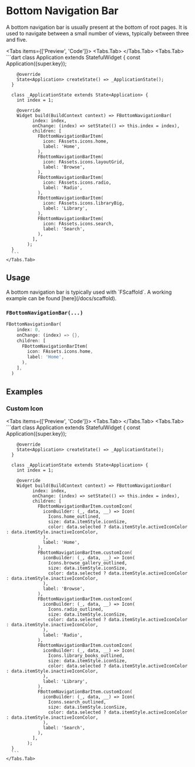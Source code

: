 
# Bottom Navigation Bar
A bottom navigation bar is usually present at the bottom of root pages.
It is used to navigate between a small number of views, typically between three and five.

<LinkBadgeGroup>
    <LinkBadge label="API Reference" href="https://pub.dev/documentation/forui/latest/forui.widgets.bottom_navigation_bar/forui.widgets.bottom_navigation_bar-library.html"/>
</LinkBadgeGroup>

<Tabs items={['Preview', 'Code']}>
    <Tabs.Tab>
        <Widget name='bottom-navigation-bar' query={{}}/>
    </Tabs.Tab>
    <Tabs.Tab>
      ```dart
      class Application extends StatefulWidget {
        const Application({super.key});

        @override
        State<Application> createState() => _ApplicationState();
      }

      class _ApplicationState extends State<Application> {
        int index = 1;

        @override
        Widget build(BuildContext context) => FBottomNavigationBar(
              index: index,
              onChange: (index) => setState(() => this.index = index),
              children: [
                FBottomNavigationBarItem(
                  icon: FAssets.icons.home,
                  label: 'Home',
                ),
                FBottomNavigationBarItem(
                  icon: FAssets.icons.layoutGrid,
                  label: 'Browse',
                ),
                FBottomNavigationBarItem(
                  icon: FAssets.icons.radio,
                  label: 'Radio',
                ),
                FBottomNavigationBarItem(
                  icon: FAssets.icons.libraryBig,
                  label: 'Library',
                ),
                FBottomNavigationBarItem(
                  icon: FAssets.icons.search,
                  label: 'Search',
                ),
              ],
            );
      }
      ```
    </Tabs.Tab>
</Tabs>

## Usage

<Callout type="info">
    A bottom navigation bar is typically used with `FScaffold`. A working example can be found [here](/docs/scaffold).
</Callout>

### `FBottomNavigationBar(...)`

```dart
FBottomNavigationBar(
    index: 0,
    onChange: (index) => {},
    children: [
      FBottomNavigationBarItem(
        icon: FAssets.icons.home,
        label: 'Home',
      ),
    ],
  )
```

## Examples

### Custom Icon

<Tabs items={['Preview', 'Code']}>
    <Tabs.Tab>
        <Widget name='bottom-navigation-bar' variant='custom'/>
    </Tabs.Tab>
    <Tabs.Tab>
      ```dart
      class Application extends StatefulWidget {
        const Application({super.key});

        @override
        State<Application> createState() => _ApplicationState();
      }

      class _ApplicationState extends State<Application> {
        int index = 1;

        @override
        Widget build(BuildContext context) => FBottomNavigationBar(
              index: index,
              onChange: (index) => setState(() => this.index = index),
              children: [
                FBottomNavigationBarItem.customIcon(
                  iconBuilder: (_, data, __) => Icon(
                    Icons.home_outlined,
                    size: data.itemStyle.iconSize,
                    color: data.selected ? data.itemStyle.activeIconColor : data.itemStyle.inactiveIconColor,
                  ),
                  label: 'Home',
                ),
                FBottomNavigationBarItem.customIcon(
                  iconBuilder: (_, data, __) => Icon(
                    Icons.browse_gallery_outlined,
                    size: data.itemStyle.iconSize,
                    color: data.selected ? data.itemStyle.activeIconColor : data.itemStyle.inactiveIconColor,
                  ),
                  label: 'Browse',
                ),
                FBottomNavigationBarItem.customIcon(
                  iconBuilder: (_, data, __) => Icon(
                    Icons.radio_outlined,
                    size: data.itemStyle.iconSize,
                    color: data.selected ? data.itemStyle.activeIconColor : data.itemStyle.inactiveIconColor,
                  ),
                  label: 'Radio',
                ),
                FBottomNavigationBarItem.customIcon(
                  iconBuilder: (_, data, __) => Icon(
                    Icons.library_books_outlined,
                    size: data.itemStyle.iconSize,
                    color: data.selected ? data.itemStyle.activeIconColor : data.itemStyle.inactiveIconColor,
                  ),
                  label: 'Library',
                ),
                FBottomNavigationBarItem.customIcon(
                  iconBuilder: (_, data, __) => Icon(
                    Icons.search_outlined,
                    size: data.itemStyle.iconSize,
                    color: data.selected ? data.itemStyle.activeIconColor : data.itemStyle.inactiveIconColor,
                  ),
                  label: 'Search',
                ),
              ],
            );
      }
      ```
    </Tabs.Tab>
</Tabs>
